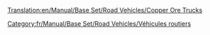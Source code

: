 [[Translation:en/Manual/Base Set/Road Vehicles/Copper Ore Trucks]]

{{fr/Manual/Base Set/Road Vehicles/Vehicule routier|nom      = Camion de minerai de cuivre MPS
  |img      = en/Archive/Old 32bpp/MPS Copper Ore Truck.png
  |prix     = 4 961£ (9 922$)
  |vitesse  = 48 km/h (30 mph)
  |annualite= 421£ (842$)
  |design   = 1935
  |vie      = 15
  |capacite = 22 tonnes de minerai de cuivre
}}
{{fr/Manual/Base Set/Road Vehicles/Vehicule routier|nom      = Camion de minerai de cuivre Uhl
  |img      = en/Archive/Old 32bpp/Uhl Copper Ore Truck.png
  |prix     = 5 740£ (11 480$)
  |vitesse  = 88 km/h (55 mph)
  |annualite= 787£ (1 574$)
  |design   = 1977
  |vie      = 15
  |capacite = 25 tonnes de minerai de cuivre
}}
{{fr/Manual/Base Set/Road Vehicles/Vehicule routier|nom      = Camion de minerai de cuivre Goss
  |img      = en/Archive/Old 32bpp/Goss Copper Ore Truck.png
  |prix     = 6 150£ (12 300$)
  |vitesse  = 112 km/h (70 mph)
  |annualite= 1 125£ (2 250$)
  |design   = 2011
  |vie      = 15
  |capacite = 27 tonnes de minerai de cuivre
}}

[[Category:fr/Manual/Base Set/Road Vehicles/Véhicules routiers]]